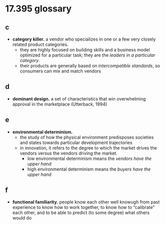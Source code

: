 # 17.395 glossary

## c
- **category killer.** a vendor who specializes in one or a few very closely related product categories.
    - they are highly focused on building skills and a business model optimized for a particular task; they are the _leaders in a particular category_.
    - their products are generally based on _intercompatible standards_, so consumers can mix and match vendors

## d
- **dominant design.** a set of characteristics that win overwhelming approval in the marketplace (Utterback, 1994)

## e
- **environmental determinism.**
    - the study of how the physical environment predisposes societies and states towards particular development trajectories
    - in innovation, it refers to the degree to which the market drives the vendors versus the vendors driving the market.
        - low environmental determinism means the _vendors have the upper hand_
        - high environmental determinism means the _buyers have the upper hand_

## f
- **functional familiarity.** people know each other well knowugh from past experience to know how to work together, to know how to &ldquo;calibrate&rdquo; each other, and to be able to predict (to some degree) what others would do